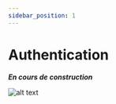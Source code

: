 ```yaml
---
sidebar_position: 1
---
```


# Authentication

**_En cours de construction_**

![alt text]("/../../../static/img/illustration/Bricklayer-bro.svg)
